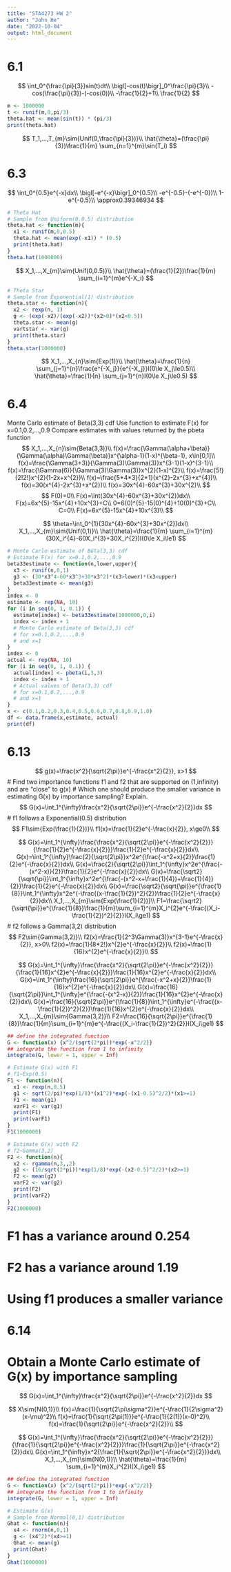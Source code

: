 ---
title: "STA4273 HW 2"
author: "John He"
date: "2022-10-04"
output: html_document
---

# 6.1
$$
\int_0^{\frac{\pi}{3}}sin(t)dt\\
\bigl[-cos(t)\bigr]_0^\frac{\pi}{3}\\
-cos(\frac{\pi}{3})-(-cos(0))\\
-\frac{1}{2}+1\\
\frac{1}{2}
$$
```{r}
m <- 1000000
t <- runif(m,0,pi/3)
theta.hat <- mean(sin(t)) * (pi/3)
print(theta.hat)
```
$$
T_1,...,T_{m}\sim{Unif(0,\frac{\pi}{3})}\\
\hat{\theta}=(\frac{\pi}{3})\frac{1}{m}
\sum_{n=1}^{m}\sin(T_i)
$$

# 6.3
$$
\int_0^{0.5}e^{-x}dx\\
\bigl[-e^{-x}\bigr]_0^{0.5}\\
-e^{-0.5}-(-e^{-0})\\
1-e^{-0.5}\\
\approx0.39346934
$$
```{r}
# Theta Hat
# Sample from Uniform(0,0.5) distribution
theta.hat <- function(m){
  x1 <- runif(m,0,0.5)
  theta.hat <- mean(exp(-x1)) * (0.5)
  print(theta.hat)
}
theta.hat(1000000)
```
$$
X_1,...,X_{m}\sim{Unif(0,0.5)}\\
\hat{\theta}=(\frac{1}{2})\frac{1}{m}
\sum_{i=1}^{m}e^{-X_i}
$$
```{r}
# Theta Star
# Sample from Exponential(1) distribution
theta.star <- function(n){
  x2 <- rexp(n, 1)
  g <- (exp(-x2)/(exp(-x2))*(x2>0)*(x2<0.5))
  theta.star <- mean(g)
  vartstar <- var(g)
  print(theta.star)
}
theta.star(1000000)
```

$$
X_1,...,X_{n}\sim{Exp(1)}\\
\hat{\theta}=\frac{1}{n}
\sum_{j=1}^{n}\frac{e^{-X_j}}{e^{-X_j}}I(0\le X_j\le0.5)\\
\hat{\theta}=\frac{1}{n}
\sum_{j=1}^{n}I(0\le X_j\le0.5)
$$

# 6.4
Monte Carlo estimate of Beta(3,3) cdf
Use function to estimate F(x) for x=0.1,0.2,...,0.9
Compare estimates with values returned by the pbeta function
$$
X_1,...,X_{n}\sim{Beta(3,3)}\\
f(x)=\frac{\Gamma(\alpha+\beta)}{\Gamma(\alpha)\Gamma(\beta)}x^{\alpha-1}(1-x)^{\beta-1}, x\in[0,1]\\
f(x)=\frac{\Gamma(3+3)}{\Gamma(3)\Gamma(3)}x^{3-1}(1-x)^{3-1}\\
f(x)=\frac{\Gamma(6)}{\Gamma(3)\Gamma(3)}x^{2}(1-x)^{2}\\
f(x)=\frac{5!}{2!2!}x^{2}(1-2x+x^{2})\\
f(x)=\frac{5*4*3}{2*1}(x^{2}-2x^{3}+x^{4})\\
f(x)=30(x^{4}-2x^{3}+x^{2})\\
f(x)=30x^{4}-60x^{3}+30x^{2}\\
$$
$$
F(0)=0\\
F(x)=\int(30x^{4}-60x^{3}+30x^{2})dx\\
F(x)=6x^{5}-15x^{4}+10x^{3}+C\\
0=6(0)^{5}-15(0)^{4}+10(0)^{3}+C\\
C=0\\
F(x)=6x^{5}-15x^{4}+10x^{3}\\
$$

$$
\theta=\int_0^{1}(30x^{4}-60x^{3}+30x^{2})dx\\
X_1,...,X_{m}\sim{Unif(0,1)}\\
\hat{\theta}=\frac{1}{m}
\sum_{i=1}^{m}(30X_i^{4}-60X_i^{3}+30X_i^{2})I(0\le X_i\le1)
$$
```{r}
# Monte Carlo estimate of Beta(3,3) cdf
# Estimate F(x) for x=0.1,0.2,...,0.9
beta33estimate <- function(n,lower,upper){
  x3 <- runif(n,0,1)
  g3 <- (30*x3^4-60*x3^3+30*x3^2)*(x3>lower)*(x3<upper)
  beta33estimate <- mean(g3)
}
index <- 0
estimate <- rep(NA, 10)
for (i in seq(0, 1, 0.1)) {
  estimate[index] <- beta33estimate(1000000,0,i)
  index <- index + 1
  # Monte Carlo estimate of Beta(3,3) cdf
  # for x=0.1,0.2,...,0.9
  # and x=1
}
index <- 0
actual <- rep(NA, 10)
for (i in seq(0, 1, 0.1)) {
  actual[index] <- pbeta(i,3,3)
  index <- index + 1
  # Actual values of Beta(3,3) cdf
  # for x=0.1,0.2,...,0.9
  # and x=1
}
x <- c(0.1,0.2,0.3,0.4,0.5,0.6,0.7,0.8,0.9,1.0)
df <- data.frame(x,estimate, actual)
print(df)
```

# 6.13
$$
g(x)=\frac{x^2}{\sqrt{2\pi}}e^{-\frac{x^2}{2}}, x>1
$$
# Find two importance functions f1 and f2 that are supported on (1,infinity) and are "close" to g(x)
# Which one should produce the smaller variance in estimating G(x) by importance sampling? Explain.
$$
G(x)=\int_1^{\infty}\frac{x^2}{\sqrt{2\pi}}e^{-\frac{x^2}{2}}dx
$$
# f1 follows a Exponential(0.5) distribution
$$
F1\sim{Exp(\frac{1}{2})}\\
f1(x)=\frac{1}{2}e^{-\frac{x}{2}}, x\ge0\\
$$

$$
G(x)=\int_1^{\infty}\frac{\frac{x^2}{\sqrt{2\pi}}e^{-\frac{x^2}{2}}}{\frac{1}{2}e^{-\frac{x}{2}}}\frac{1}{2}e^{-\frac{x}{2}}dx\\
G(x)=\int_1^{\infty}\frac{2}{\sqrt{2\pi}}x^2e^{\frac{-x^2+x}{2}}\frac{1}{2}e^{-\frac{x}{2}}dx\\
G(x)=\frac{2}{\sqrt{2\pi}}\int_1^{\infty}x^2e^{\frac{-(x^2-x)}{2}}\frac{1}{2}e^{-\frac{x}{2}}dx\\
G(x)=\frac{\sqrt2}{\sqrt{\pi}}\int_1^{\infty}x^2e^{\frac{-(x^2-x+\frac{1}{4})+\frac{1}{4}}{2}}\frac{1}{2}e^{-\frac{x}{2}}dx\\
G(x)=\frac{\sqrt2}{\sqrt{\pi}}e^{\frac{1}{8}}\int_1^{\infty}x^2e^{-\frac{(x-\frac{1}{2})^2}{2}}\frac{1}{2}e^{-\frac{x}{2}}dx\\
X_1,...,X_{m}\sim{Exp(\frac{1}{2})}\\
F1=\frac{\sqrt2}{\sqrt{\pi}}e^{\frac{1}{8}}\frac{1}{m}\sum_{i=1}^{m}X_i^{2}e^{-\frac{(X_i-\frac{1}{2})^2}{2}}I(X_i\ge1)
$$
# f2 follows a Gamma(3,2) distribution
$$
F2\sim{Gamma(3,2)}\\
f2(x)=\frac{1}{2^3\Gamma(3)}x^{3-1}e^{-\frac{x}{2}}, x>0\\
f2(x)=\frac{1}{8*2!}x^{2}e^{-\frac{x}{2}}\\
f2(x)=\frac{1}{16}x^{2}e^{-\frac{x}{2}}\\
$$

$$
G(x)=\int_1^{\infty}\frac{\frac{x^2}{\sqrt{2\pi}}e^{-\frac{x^2}{2}}}{\frac{1}{16}x^{2}e^{-\frac{x}{2}}}\frac{1}{16}x^{2}e^{-\frac{x}{2}}dx\\
G(x)=\int_1^{\infty}\frac{16}{\sqrt{2\pi}}e^{\frac{-x^2+x}{2}}\frac{1}{16}x^{2}e^{-\frac{x}{2}}dx\\
G(x)=\frac{16}{\sqrt{2\pi}}\int_1^{\infty}e^{\frac{-(x^2-x)}{2}}\frac{1}{16}x^{2}e^{-\frac{x}{2}}dx\\
G(x)=\frac{16}{\sqrt{2\pi}}e^{\frac{1}{8}}\int_1^{\infty}e^{-\frac{(x-\frac{1}{2})^2}{2}}\frac{1}{16}x^{2}e^{-\frac{x}{2}}dx\\
X_1,...,X_{m}\sim{Gamma(3,2)}\\
F2=\frac{16}{\sqrt{2\pi}}e^{\frac{1}{8}}\frac{1}{m}\sum_{i=1}^{m}e^{-\frac{(X_i-\frac{1}{2})^2}{2}}I(X_i\ge1)
$$

```{r}
## define the integrated function
G <- function(x) {x^2/(sqrt(2*pi))*exp(-x^2/2)}
## integrate the function from 1 to infinity
integrate(G, lower = 1, upper = Inf)

# Estimate G(x) with F1
# f1~Exp(0.5)
F1 <- function(n){
  x1 <- rexp(n,0.5)
  g1 <- sqrt(2/pi)*exp(1/8)*(x1^2)*exp(-(x1-0.5)^2/2)*(x1>=1)
  F1 <- mean(g1)
  varF1 <- var(g1)
  print(F1)
  print(varF1)
}
F1(1000000)

# Estimate G(x) with F2
# f2~Gamma(3,2)
F2 <- function(n){
  x2 <- rgamma(n,3,,2)
  g2 <- (16/sqrt(2*pi))*exp(1/8)*exp(-(x2-0.5)^2/2)*(x2>=1)
  F2 <- mean(g2)
  varF2 <- var(g2)
  print(F2)
  print(varF2)
}
F2(1000000)
```
# F1 has a variance around 0.254
# F2 has a variance around 1.19
# Using f1 produces a smaller variance

# 6.14
# Obtain a Monte Carlo estimate of G(x) by importance sampling
$$
G(x)=\int_1^{\infty}\frac{x^2}{\sqrt{2\pi}}e^{-\frac{x^2}{2}}dx
$$

$$
X\sim{N(0,1)}\\
f(x)=\frac{1}{\sqrt{2\pi\sigma^2}}e^{-\frac{1}{2\sigma^2}(x-\mu)^2}\\
f(x)=\frac{1}{\sqrt{2\pi(1)}}e^{-\frac{1}{2(1)}(x-0)^2}\\
f(x)=\frac{1}{\sqrt{2\pi}}e^{-\frac{x^2}{2}}\\
$$

$$
G(x)=\int_1^{\infty}\frac{\frac{x^2}{\sqrt{2\pi}}e^{-\frac{x^2}{2}}}{\frac{1}{\sqrt{2\pi}}e^{-\frac{x^2}{2}}}\frac{1}{\sqrt{2\pi}}e^{-\frac{x^2}{2}}dx\\
G(x)=\int_1^{\infty}x^2{\frac{1}{\sqrt{2\pi}}e^{-\frac{x^2}{2}}}dx\\
X_1,...,X_{m}\sim{N(0,1)}\\
\hat{\theta}=\frac{1}{m}
\sum_{i=1}^{m}X_i^{2}I(X_i\ge1)
$$

```{r}
## define the integrated function
G <- function(x) {x^2/(sqrt(2*pi))*exp(-x^2/2)}
## integrate the function from 1 to infinity
integrate(G, lower = 1, upper = Inf)

# Estimate G(x)
# Sample from Normal(0,1) distribution
Ghat <- function(n){
  x4 <- rnorm(n,0,1)
  g <- (x4^2)*(x4>=1)
  Ghat <- mean(g)
  print(Ghat)
}
Ghat(1000000)
```
